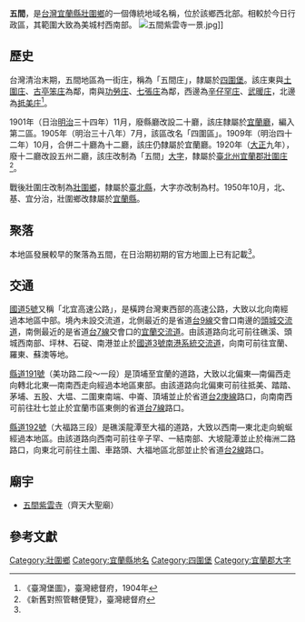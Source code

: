 {{noteTA
|1 = zh-cn:庄; zh-hk:庄; zh-tw:庄;
}}
'''五間'''，是[[台灣|台灣]][[宜蘭縣|宜蘭縣]][[壯圍鄉|壯圍鄉]]的一個傳統地域名稱，位於該鄉西北部。相較於今日行政區，其範圍大致為美城村西南部。
[[File:五間紫雲寺一景.jpg|thumb]]]]
==歷史==
台灣清治末期，五間地區為一街庄，稱為「五間庄」，隸屬於[[四圍堡|四圍堡]]。該庄東與[[土圍庄|土圍庄]]、[[古亭笨庄|古亭笨庄]]為鄰，南與[[功勞庄|功勞庄]]、[[七張庄|七張庄]]為鄰，西邊為[[辛仔罕庄|辛仔罕庄]]、[[武暖庄|武暖庄]]，北邊為[[抵美庄|抵美庄]]<ref name="臺灣堡圖">《臺灣堡圖》，臺灣總督府，1904年</ref>。

1901年（日治[[明治|明治]]三十四年）11月，廢縣廳改設二十廳，該庄隸屬於[[宜蘭廳|宜蘭廳]]，編入第二區。1905年（明治三十八年）7月，該區改名「四圍區」。1909年（明治四十二年）10月，合併二十廳為十二廳，該庄仍隸屬於宜蘭廳。1920年（[[大正|大正]]九年），廢十二廳改設五州二廳，該庄改制為「五間」[[大字|大字]]，隸屬於[[臺北州|臺北州]][[宜蘭郡|宜蘭郡]][[壯圍庄|壯圍庄]]<ref>《新舊對照管轄便覽》，臺灣總督府</ref>。

戰後壯圍庄改制為[[壯圍鄉|壯圍鄉]]，隸屬於[[臺北縣|臺北縣]]，大字亦改制為村。1950年10月，北、基、宜分治，壯圍鄉改隸屬於[[宜蘭縣|宜蘭縣]]。

==聚落==
本地區發展較早的聚落為五間，在日治期初期的官方地圖上已有記載<ref name="臺灣堡圖"/>。

==交通==
[[蔣渭水高速公路|國道5號]]又稱「北宜高速公路」，是橫跨台灣東西部的高速公路，大致以北向南經過本地區中部。境內未設交流道，北側最近的是省道[[台9線|台9線]]交會口南邊的[[頭城交流道|頭城交流道]]，南側最近的是省道[[台7線|台7線]]交會口的[[宜蘭交流道|宜蘭交流道]]。由該道路向北可前往礁溪、頭城西南部、坪林、石碇、南港並止於[[福爾摩沙高速公路|國道3號]][[南港系統交流道|南港系統交流道]]，向南可前往宜蘭、羅東、蘇澳等地。

[[縣道191號|縣道191號]]（美功路二段～一段）是頂埔至宜蘭的道路，大致以北偏東—南偏西走向轉北北東—南南西走向經過本地區東部。由該道路向北偏東可前往抵美、踏踏、茅埔、五股、大塭、二圍東南端、中崙、頂埔並止於省道[[台2庚線|台2庚線]]路口，向南南西可前往壯七並止於宜蘭市區東側的省道[[台7線|台7線]]路口。

[[縣道192號|縣道192號]]（大福路三段）是礁溪龍潭至大福的道路，大致以西南—東北走向蜿蜒經過本地區。由該道路向西南可前往辛子罕、一結南部、大坡龍潭並止於梅洲二路路口，向東北可前往土圍、車路頭、大福地區北部並止於省道[[台2線|台2線]]路口。

==廟宇==
*[[五間紫雲寺|五間紫雲寺]]（齊天大聖廟）

== 參考文獻 ==
{{reflist}}

{{宜蘭郡}}

[[Category:壯圍鄉|Category:壯圍鄉]]
[[Category:宜蘭縣地名|Category:宜蘭縣地名]]
[[Category:四圍堡|Category:四圍堡]]
[[Category:宜蘭郡大字|Category:宜蘭郡大字]]